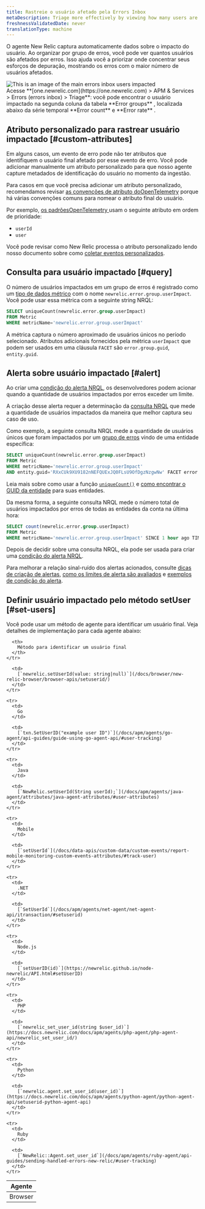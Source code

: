 ```yaml
---
title: Rastreie o usuário afetado pela Errors Inbox
metaDescription: Triage more effectively by viewing how many users are impacted by an error group.
freshnessValidatedDate: never
translationType: machine
---
```


O agente New Relic captura automaticamente dados sobre o impacto do usuário. Ao organizar por grupo de erros, você pode ver quantos usuários são afetados por erros. Isso ajuda você a priorizar onde concentrar seus esforços de depuração, mostrando os erros com o maior número de usuários afetados.

<img title="An image showing how to navigate users impacted" alt="This is an image of the main errors inbox users impacted" src="/images/errors-inbox_screenshot-full_users-impacted.webp" />

<figcaption>
  Acesse **[one.newrelic.com](https://one.newrelic.com) &gt; APM &amp; Services &gt; Errors (errors inbox) &gt; Triage**: você pode encontrar o usuário impactado na segunda coluna da tabela **Error groups** , localizada abaixo da série temporal **Error count** e **Error rate** .
</figcaption>

## Atributo personalizado para rastrear usuário impactado [#custom-attributes]

Em alguns casos, um evento de erro pode não ter atributos que identifiquem o usuário final afetado por esse evento de erro. Você pode adicionar manualmente um atributo personalizado para que nosso agente capture metadados de identificação do usuário no momento da ingestão.

Para casos em que você precisa adicionar um atributo personalizado, recomendamos revisar [as convenções de atributo doOpenTelemetry](/docs/more-integrations/open-source-telemetry-integrations/opentelemetry/opentelemetry-introduction) porque há várias convenções comuns para nomear o atributo final do usuário.

Por exemplo, [os padrõesOpenTelemetry ](https://opentelemetry.io/docs/reference/specification/trace/semantic_conventions/span-general/#general-identity-attributes)usam o seguinte atributo em ordem de prioridade:

* `userId`
* `user`

Você pode revisar como New Relic processa o atributo personalizado lendo nosso documento sobre como [coletar eventos personalizados](/docs/data-apis/custom-data/custom-events/collect-custom-attributes/#enabling-custom).

## Consulta para usuário impactado [#query]

O número de usuários impactados em um grupo de erros é registrado como um [tipo de dados métrico](/docs/data-apis/understand-data/metric-data/metric-data-type/) com o nome `newrelic.error.group.userImpact`. Você pode usar essa métrica com a seguinte string NRQL:

```sql
SELECT uniqueCount(newrelic.error.group.userImpact) 
FROM Metric 
WHERE metricName='newrelic.error.group.userImpact'
```

A métrica captura o número aproximado de usuários únicos no período selecionado. Atributos adicionais fornecidos pela métrica `userImpact` que podem ser usados em uma cláusula `FACET` são `error.group.guid`, `entity.guid`.

## Alerta sobre usuário impactado [#alert]

Ao criar uma [condição do alerta NRQL](/docs/alerts-applied-intelligence/new-relic-alerts/alert-conditions/create-alert-conditions/), os desenvolvedores podem acionar <InlinePopover type="alerts" />quando a quantidade de usuários impactados por erros exceder um limite.

A criação desse alerta requer a determinação da [consulta NRQL](/docs/query-your-data/nrql-new-relic-query-language/get-started/introduction-nrql-new-relics-query-language/) que mede a quantidade de usuários impactados da maneira que melhor captura seu caso de uso.

Como exemplo, a seguinte consulta NRQL mede a quantidade de usuários únicos que foram impactados por um [grupo de erros](/docs/errors-inbox/errors-inbox/#groups) vindo de uma entidade específica:

```sql
SELECT uniqueCount(newrelic.error.group.userImpact) 
FROM Metric 
WHERE metricName='newrelic.error.group.userImpact' 
AND entity.guid='RXxCUk9XU9182nNEFQUExJQ0FLsU9OfDgzNzgwNw' FACET error.group.guid TIMESERIES
```

Leia mais sobre como usar a função [`uniqueCount()`](/docs/alerts-applied-intelligence/new-relic-alerts/alert-conditions/create-nrql-alert-conditions/) e [como encontrar o GUID da entidade](/docs/new-relic-solutions/new-relic-one/core-concepts/what-entity-new-relic/#find) para suas entidades.

Da mesma forma, a seguinte consulta NRQL mede o número total de usuários impactados por erros de todas as entidades da conta na última hora:

```sql
SELECT count(newrelic.error.group.userImpact) 
FROM Metric 
WHERE metricName='newrelic.error.group.userImpact' SINCE 1 hour ago TIMESERIES
```

Depois de decidir sobre uma consulta NRQL, ela pode ser usada para criar uma [condição do alerta NRQL](/docs/alerts-applied-intelligence/new-relic-alerts/alert-conditions/create-nrql-alert-conditions/#create).

Para melhorar a relação sinal-ruído dos alertas acionados, consulte [dicas de criação de alertas](/docs/alerts-applied-intelligence/new-relic-alerts/alert-conditions/create-nrql-alert-conditions/#condition-tips), [como os limites de alerta são avaliados](/docs/alerts-applied-intelligence/new-relic-alerts/alert-conditions/create-nrql-alert-conditions/#advanced-signal) e [exemplos de condição do alerta](/docs/alerts-applied-intelligence/new-relic-alerts/alert-conditions/create-nrql-alert-conditions/#examples).

## Definir usuário impactado pelo método setUser [#set-users]

Você pode usar um método de agente para identificar um usuário final. Veja detalhes de implementação para cada agente abaixo:

<table>
  <thead>
    <tr>
      <th>
        Agente
      </th>

      <th>
        Método para identificar um usuário final
      </th>
    </tr>
  </thead>

  <tbody>
    <tr>
      <td>
        Browser
      </td>

      <td>
        [`newrelic.setUserId(value: string|null)`](/docs/browser/new-relic-browser/browser-apis/setuserid/)
      </td>
    </tr>

    <tr>
      <td>
        Go
      </td>

      <td>
        [`txn.SetUserID("example user ID")`](/docs/apm/agents/go-agent/api-guides/guide-using-go-agent-api/#user-tracking)
      </td>
    </tr>

    <tr>
      <td>
        Java
      </td>

      <td>
        [`NewRelic.setUserId(String userId);`](/docs/apm/agents/java-agent/attributes/java-agent-attributes/#user-attributes)
      </td>
    </tr>

    <tr>
      <td>
        Mobile
      </td>

      <td>
        [`setUserId`](/docs/data-apis/custom-data/custom-events/report-mobile-monitoring-custom-events-attributes/#track-user)
      </td>
    </tr>

    <tr>
      <td>
        .NET
      </td>

      <td>
        [`SetUserId`](/docs/apm/agents/net-agent/net-agent-api/itransaction/#setuserid)
      </td>
    </tr>

    <tr>
      <td>
        Node.js
      </td>

      <td>
        [`setUserID(id)`](https://newrelic.github.io/node-newrelic/API.html#setUserID)
      </td>
    </tr>

    <tr>
      <td>
        PHP
      </td>

      <td>
        [`newrelic_set_user_id(string $user_id)`](https://docs.newrelic.com/docs/apm/agents/php-agent/php-agent-api/newrelic_set_user_id/)
      </td>
    </tr>

    <tr>
      <td>
        Python
      </td>

      <td>
        [`newrelic.agent.set_user_id(user_id)`](https://docs.newrelic.com/docs/apm/agents/python-agent/python-agent-api/setuserid-python-agent-api)
      </td>
    </tr>

    <tr>
      <td>
        Ruby
      </td>

      <td>
        [`NewRelic::Agent.set_user_id`](/docs/apm/agents/ruby-agent/api-guides/sending-handled-errors-new-relic/#user-tracking)
      </td>
    </tr>
  </tbody>
</table>